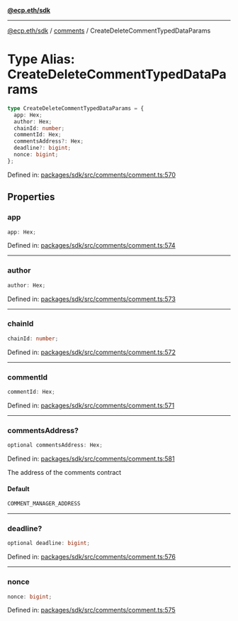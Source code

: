 [**@ecp.eth/sdk**](../../index.mdx)

***

[@ecp.eth/sdk](/sdk-reference/index.mdx) / [comments](/sdk-reference/comments/index.mdx) / CreateDeleteCommentTypedDataParams

# Type Alias: CreateDeleteCommentTypedDataParams

```ts
type CreateDeleteCommentTypedDataParams = {
  app: Hex;
  author: Hex;
  chainId: number;
  commentId: Hex;
  commentsAddress?: Hex;
  deadline?: bigint;
  nonce: bigint;
};
```

Defined in: [packages/sdk/src/comments/comment.ts:570](https://github.com/ecp-eth/comments-monorepo/blob/main/packages/sdk/src/comments/comment.ts#L570)

## Properties

### app

```ts
app: Hex;
```

Defined in: [packages/sdk/src/comments/comment.ts:574](https://github.com/ecp-eth/comments-monorepo/blob/main/packages/sdk/src/comments/comment.ts#L574)

***

### author

```ts
author: Hex;
```

Defined in: [packages/sdk/src/comments/comment.ts:573](https://github.com/ecp-eth/comments-monorepo/blob/main/packages/sdk/src/comments/comment.ts#L573)

***

### chainId

```ts
chainId: number;
```

Defined in: [packages/sdk/src/comments/comment.ts:572](https://github.com/ecp-eth/comments-monorepo/blob/main/packages/sdk/src/comments/comment.ts#L572)

***

### commentId

```ts
commentId: Hex;
```

Defined in: [packages/sdk/src/comments/comment.ts:571](https://github.com/ecp-eth/comments-monorepo/blob/main/packages/sdk/src/comments/comment.ts#L571)

***

### commentsAddress?

```ts
optional commentsAddress: Hex;
```

Defined in: [packages/sdk/src/comments/comment.ts:581](https://github.com/ecp-eth/comments-monorepo/blob/main/packages/sdk/src/comments/comment.ts#L581)

The address of the comments contract

#### Default

```ts
COMMENT_MANAGER_ADDRESS
```

***

### deadline?

```ts
optional deadline: bigint;
```

Defined in: [packages/sdk/src/comments/comment.ts:576](https://github.com/ecp-eth/comments-monorepo/blob/main/packages/sdk/src/comments/comment.ts#L576)

***

### nonce

```ts
nonce: bigint;
```

Defined in: [packages/sdk/src/comments/comment.ts:575](https://github.com/ecp-eth/comments-monorepo/blob/main/packages/sdk/src/comments/comment.ts#L575)
